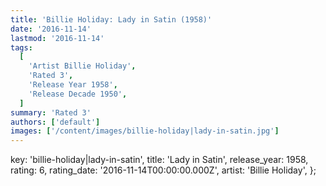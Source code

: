 ```yaml
---
title: 'Billie Holiday: Lady in Satin (1958)'
date: '2016-11-14'
lastmod: '2016-11-14'
tags:
  [
    'Artist Billie Holiday',
    'Rated 3',
    'Release Year 1958',
    'Release Decade 1950',
  ]
summary: 'Rated 3'
authors: ['default']
images: ['/content/images/billie-holiday|lady-in-satin.jpg']
---
```


  key: 'billie-holiday|lady-in-satin',
  title: 'Lady in Satin',
  release_year: 1958,
  rating: 6,
  rating_date: '2016-11-14T00:00:00.000Z',
  artist: 'Billie Holiday',
};

<MusicRating data={data} />
